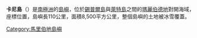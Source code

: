 {{Infobox islands
| name = 卡尼島
| image name       = 
| image caption = 
| locator map = Carney Island Antarctica.png
| map caption      = 卡尼島位置
| nickname = 
| location = [[南極洲|南極洲]]
| coordinates = {{coord|73|57|S|121|00|W|scale:2000000|display=inline,title}}
| archipelago = 
| total islands = 
| major islands = 
| area km2 = 8500
| rank = 86th
| length km = 110
| width km = 
| highest mount = 
| elevation m = 
| country = 南極洲
| country admin divisions title = 
| country admin divisions = 
| country admin divisions title 1 = 
| country admin divisions 1 = 
| country admin divisions title 2 = 
| country admin divisions 2 = 
| country capital city = 
| country largest city = 
| country largest city population = 
| country leader title = 
| country leader name = 
| country 1 = 
| country 1 admin divisions title = 
| country 1 admin divisions = 
| country 1 capital city = 
| country 1 largest city = 
| country 1 largest city population = 
| country 1 leader title = 
| country 1 leader name = 
| country 2 = 
| country 2 admin divisions title = 
| country 2 admin divisions = 
| country 2 capital city = 
| country 2 largest city = 
| country 2 largest city population = 
| country 2 leader title = 
| country 2 leader name = 
| population = 
| population as of = 
| density km2 = 
| ethnic groups = 
| additional info = 
}}

'''卡尼島'''（{{lang-en|Carney Island}}）是[[南極洲|南極洲]]的[[島嶼|島嶼]]，位於[[錫普爾島|錫普爾島]]與[[萊特島_(南極洲)|萊特島]]之間的[[瑪麗伯德地|瑪麗伯德地]]對開海域，座標位置{{Coord|73|57|S|121|0|W}}，島嶼長110公里，面積8,500平方公里，整個島嶼的土地被冰雪覆蓋。

{{DEFAULTSORT:Carney Island}}
[[Category:馬里伯地島嶼|Category:馬里伯地島嶼]]


{{MarieByrdLand-geo-stub}}